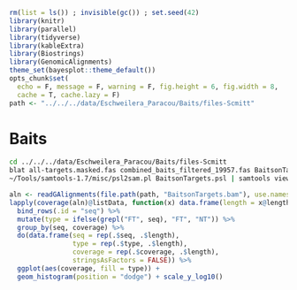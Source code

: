 ```r
rm(list = ls()) ; invisible(gc()) ; set.seed(42)
library(knitr)
library(parallel)
library(tidyverse)
library(kableExtra)
library(Biostrings)
library(GenomicAlignments)
theme_set(bayesplot::theme_default())
opts_chunk$set(
  echo = F, message = F, warning = F, fig.height = 6, fig.width = 8,
  cache = T, cache.lazy = F)
path <- "../../../data/Eschweilera_Paracou/Baits/files-Scmitt"
```

# Baits

```bash
cd ../../../data/Eschweilera_Paracou/Baits/files-Scmitt
blat all-targets.masked.fas combined_baits_filtered_19957.fas BaitsonTargets.psl
~/Tools/samtools-1.7/misc/psl2sam.pl BaitsonTargets.psl | samtools view -bt all-targets.masked.fas.fai -o BaitsonTargets.bam 
```

```r
aln <- readGAlignments(file.path(path, "BaitsonTargets.bam"), use.names = T)
lapply(coverage(aln)@listData, function(x) data.frame(length = x@lengths, coverage = x@values)) %>% 
  bind_rows(.id = "seq") %>% 
  mutate(type = ifelse(grepl("FT", seq), "FT", "NT")) %>% 
  group_by(seq, coverage) %>% 
  do(data.frame(seq = rep(.$seq, .$length), 
                type = rep(.$type, .$length),
                coverage = rep(.$coverage, .$length), 
                stringsAsFactors = FALSE)) %>% 
  ggplot(aes(coverage, fill = type)) + 
  geom_histogram(position = "dodge") + scale_y_log10()
```

